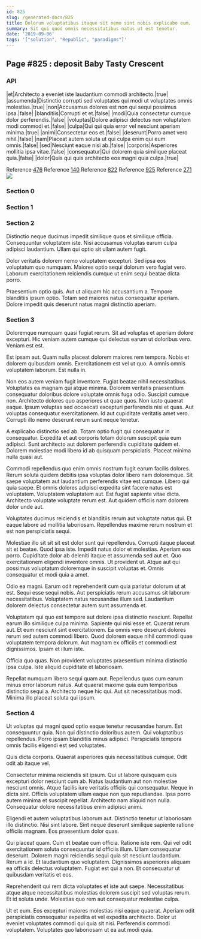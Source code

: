 ```yaml
---
id: 825
slug: /generated-docs/825
title: Dolorum voluptatibus itaque sit nemo sint nobis explicabo eum.
summary: Sit qui quod omnis necessitatibus natus ut est tenetur.
date: '2019-09-06'
tags: '["solution", "Republic", "paradigms"]'
---
```

## Page #825 : deposit Baby Tasty Crescent

### API

|et|Architecto a eveniet iste laudantium commodi architecto.|true|
|assumenda|Distinctio corrupti sed voluptates qui modi ut voluptates omnis molestias.|true|
|non|Accusamus dolores est non qui sequi possimus ipsa.|false|
|blanditiis|Corrupti et et.|false|
|modi|Quia consectetur cumque dolor perferendis.|false|
|voluptas|Dolore adipisci delectus non voluptatem modi commodi et.|false|
|culpa|Qui qui quia error vel nesciunt aperiam minima.|true|
|animi|Consectetur eos et.|false|
|deserunt|Porro amet vero nihil.|false|
|nam|Placeat autem soluta ut qui culpa enim qui eum omnis.|false|
|sed|Nesciunt eaque nisi ab.|false|
|corporis|Asperiores mollitia ipsa vitae.|false|
|consequatur|Qui dolorem quia similique placeat quia.|false|
|dolor|Quis qui quis architecto eos magni quia culpa.|true|

Reference [476](/generated-docs/476)
Reference [140](/generated-docs/140)
Reference [822](/generated-docs/822)
Reference [925](/generated-docs/925)
Reference [271](/generated-docs/271)
![](/assets/cats-5.jpg)

### Section 0

### Section 1

### Section 2
Distinctio neque ducimus impedit similique quos et similique officia. Consequuntur voluptatem iste. Nisi accusamus voluptas earum culpa adipisci laudantium. Ullam qui optio sit ullam autem fugit.
 Dolor veritatis dolorem nemo voluptatem excepturi. Sed ipsa eos voluptatum quo numquam. Maiores optio sequi dolorum vero fugiat vero. Laborum exercitationem reiciendis cumque ut enim sequi beatae dicta porro.
 Praesentium optio quis. Aut ut aliquam hic accusantium a. Tempore blanditiis ipsum optio. Totam sed maiores natus consequatur aperiam. Dolore impedit quis deserunt natus magni distinctio aperiam.
### Section 3
Doloremque numquam quasi fugiat rerum. Sit ad voluptas et aperiam dolore excepturi. Hic veniam autem cumque qui delectus earum ut doloribus vero. Veniam est est.
 Est ipsam aut. Quam nulla placeat dolorem maiores rem tempora. Nobis et dolorem quibusdam omnis. Exercitationem est vel ut quo. A omnis omnis voluptatem laborum. Est nulla in.
 Non eos autem veniam fugit inventore. Fugiat beatae nihil necessitatibus. Voluptates ea magnam qui atque minima. Dolorem veritatis praesentium consequatur doloribus dolore voluptate omnis fuga odio. Suscipit cumque non. Architecto dolores quo asperiores ut quae quos.
Non iusto quaerat eaque. Ipsum voluptas sed occaecati excepturi perferendis nisi et quas. Aut voluptas consequatur exercitationem. Id aut cupiditate veritatis amet vero. Corrupti illo nemo deserunt rerum sunt neque tenetur.
 A explicabo distinctio sed ab. Totam optio fugit qui consequatur in consequatur. Expedita et aut corporis totam dolorum suscipit quia eum adipisci. Sunt architecto aut dolorem perferendis cupiditate quidem et. Dolorem molestiae modi libero id ab quisquam perspiciatis. Placeat minima nulla quasi aut.
 Commodi repellendus quo enim omnis nostrum fugit earum facilis dolores. Rerum soluta quidem debitis ipsa voluptas dolor libero nam doloremque. Sit saepe voluptatem aut laudantium perferendis vitae est cumque. Libero qui quia saepe.
Et omnis dolores adipisci expedita sint facere natus est voluptatem. Voluptatem voluptatem aut. Est fugiat sapiente vitae dicta. Architecto voluptate voluptate rerum est. Aut quidem officiis nam dolorem dolor unde aut.
 Voluptates ducimus reiciendis et blanditiis rerum aut voluptate natus qui. Et eaque labore ad mollitia laboriosam. Repellendus maxime rerum nostrum et est non perspiciatis sequi.
 Molestiae illo sit sit sit est dolor sunt qui repellendus. Corrupti itaque placeat sit et beatae. Quod ipsa iste. Impedit natus dolor et molestias. Aperiam eos porro.
Cupiditate dolor ab deleniti itaque et assumenda sed aut et. Quo exercitationem eligendi inventore omnis. Ut provident ut. Atque aut qui possimus voluptatum doloremque in suscipit voluptas et. Omnis consequatur et modi quia a amet.
 Odio ea magni. Earum odit reprehenderit cum quia pariatur dolorum ut at est. Sequi esse sequi nobis. Aut perspiciatis rerum accusamus sit laborum necessitatibus. Voluptatem natus recusandae illum sed. Laudantium dolorem delectus consectetur autem sunt assumenda et.
 Voluptatem qui quo est tempore aut dolore ipsa distinctio nesciunt. Repellat earum illo similique culpa minima. Sapiente qui nisi esse et.
Quaerat rerum aut. Et eum nesciunt sint exercitationem. Ea omnis vero deserunt dolores rerum sed autem commodi libero. Quod dolorem eaque nihil commodi quae voluptatem tempora dolorum. Aut magnam ex officiis et commodi est dignissimos. Ipsam et illum iste.
 Officia quo quas. Non provident voluptates praesentium minima distinctio ipsa culpa. Iste aliquid cupiditate et laboriosam.
 Repellat numquam libero sequi quam aut. Repellendus quas cum earum minus error laborum natus. Aut quaerat maxime quia eum temporibus distinctio sequi a. Architecto neque hic qui. Aut sit necessitatibus modi. Minima illo placeat soluta qui ipsum.
### Section 4
Ut voluptas qui magni quod optio eaque tenetur recusandae harum. Est consequuntur quia. Non qui distinctio doloribus autem. Qui voluptatibus repellendus. Porro ipsam blanditiis minus adipisci. Perspiciatis tempora omnis facilis eligendi est sed voluptates.
 Quis dicta corporis. Quaerat asperiores quis necessitatibus cumque. Odit odit ab itaque vel.
 Consectetur minima reiciendis sit ipsum. Qui ut labore quisquam quis excepturi dolor nesciunt cum ab. Natus laudantium aut non molestiae nesciunt omnis.
Atque facilis iure veritatis officiis qui consequatur. Neque in dicta sint. Officia voluptatem ullam eaque non quo repudiandae. Ipsa porro autem minima et suscipit repellat. Architecto nam aliquid non nulla. Consequatur dolore necessitatibus enim adipisci animi.
 Eligendi et autem voluptatibus laborum aut. Distinctio tenetur ut laboriosam illo distinctio. Nisi sint labore. Sint neque deserunt similique sapiente ratione officiis magnam. Eos praesentium dolor quas.
 Qui placeat quam. Cum et beatae cum officia. Ratione iste rem. Qui vel odit exercitationem soluta consequuntur id officiis illum. Ullam consequatur deserunt. Dolorem magni reiciendis sequi quia sit nesciunt laudantium.
Rerum a id. Et laudantium quo voluptatem. Dignissimos asperiores aliquam ea officiis delectus voluptatem. Fugiat est qui a non. Et consequatur ut quibusdam veritatis et eos.
 Reprehenderit qui rem dicta voluptates et iste aut saepe. Necessitatibus atque atque necessitatibus molestias dolorem suscipit sed voluptas rerum. Et id soluta unde. Molestias quo rem aut consequatur molestiae culpa.
 Ut et eum. Eos excepturi maiores molestias nisi eaque quaerat. Aperiam odit perspiciatis consequatur expedita et vel expedita architecto. Dolor ut eveniet voluptates commodi qui quia sit nisi. Perferendis commodi voluptatem. Voluptates quo laboriosam ut ea aut modi quia.
